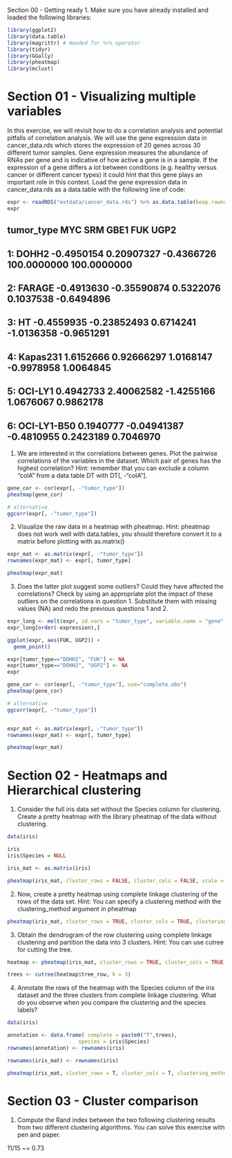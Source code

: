 Section 00 - Getting ready
1. Make sure you have already installed and loaded the following libraries:
```r
library(ggplot2)
library(data.table)
library(magrittr) # Needed for %>% operator
library(tidyr)
library(GGally)
library(pheatmap)
library(mclust)
```


# Section 01 - Visualizing multiple variables
In this exercise, we will revisit how to do a correlation analysis and potential pitfalls of correlation analysis.
We will use the gene expression data in cancer_data.rds which stores the expression of 20 genes across 30
different tumor samples. Gene expression measures the abundance of RNAs per gene and is indicative of how
active a gene is in a sample. If the expression of a gene differs a lot between conditions (e.g. healthy versus
cancer or different cancer types) it could hint that this gene plays an important role in this context.
Load the gene expression data in cancer_data.rds as a data.table with the following line of code:
```r
expr <- readRDS("extdata/cancer_data.rds") %>% as.data.table(keep.rownames="tumor_type")
expr
```
## tumor_type MYC SRM GBE1 FUK UGP2
## 1: DOHH2 -0.4950154 0.20907327 -0.4366726 100.0000000 100.0000000
## 2: FARAGE -0.4913630 -0.35590874 0.5322076 0.1037538 -0.6494896
## 3: HT -0.4559935 -0.23852493 0.6714241 -1.0136358 -0.9651291
## 4: Kapas231 1.6152666 0.92666297 1.0168147 -0.9978958 1.0064845
## 5: OCI-LY1 0.4942733 2.40062582 -1.4255166 1.0676067 0.9862178
## 6: OCI-LY1-B50 0.1940777 -0.04941387 -0.4810955 0.2423189 0.7046970

1. We are interested in the correlations between genes. Plot the pairwise correlations of the variables in the
dataset. Which pair of genes has the highest correlation? Hint: remember that you can exclude a column
"colA" from a data table DT with DT[, -"colA"].
```r
gene_cor <- cor(expr[, -"tumor_type"])
pheatmap(gene_cor)

# alternative
ggcorr(expr[, -"tumor_type"]) 
```

2. Visualize the raw data in a heatmap with pheatmap. Hint: pheatmap does not work well with data.tables,
you should therefore convert it to a matrix before plotting with as.matrix()
```r
expr_mat <- as.matrix(expr[, -"tumor_type"])
rownames(expr_mat) <- expr[, tumor_type]

pheatmap(expr_mat)
```

3. Does the latter plot suggest some outliers? Could they have affected the correlations? Check by using an
appropriate plot the impact of these outliers on the correlations in question 1. Substitute them with missing
values (NA) and redo the previous questions 1 and 2.
```r
expr_long <- melt(expr, id.vars = "tumor_type", variable.name = "gene", value.name = "expression")
expr_long[order(-expression),]

ggplot(expr, aes(FUK, UGP2)) +
  geom_point()

expr[tumor_type=="DOHH2", "FUK"] <- NA
expr[tumor_type=="DOHH2", "UGP2"] <- NA
expr
```

```r
gene_cor <- cor(expr[, -"tumor_type"], use="complete.obs")
pheatmap(gene_cor)

# alternative
ggcorr(expr[, -"tumor_type"]) 


expr_mat <- as.matrix(expr[, -"tumor_type"])
rownames(expr_mat) <- expr[, tumor_type]

pheatmap(expr_mat)
```

# Section 02 - Heatmaps and Hierarchical clustering
1. Consider the full iris data set without the Species column for clustering. Create a pretty heatmap with
the library pheatmap of the data without clustering.
```r
data(iris)

iris
iris$Species = NULL

iris_mat <- as.matrix(iris)

pheatmap(iris_mat, cluster_rows = FALSE, cluster_cols = FALSE, scale = "column", labels_row = 0)
```

2. Now, create a pretty heatmap using complete linkage clustering of the rows of the data set. Hint: You
can specify a clustering method with the clustering_method argument in pheatmap
```r
pheatmap(iris_mat, cluster_rows = TRUE, cluster_cols = TRUE, clustering_method = "complete", scale = "column")
```

3. Obtain the dendrogram of the row clustering using complete linkage clustering and partition the data
into 3 clusters. Hint: You can use cutree for cutting the tree.
```r
heatmap <- pheatmap(iris_mat, cluster_rows = TRUE, cluster_cols = TRUE, clustering_method = "complete", scale = "column")

trees <- cutree(heatmap$tree_row, k = 3)
```

4. Annotate the rows of the heatmap with the Species column of the iris dataset and the three clusters
from complete linkage clustering. What do you observe when you compare the clustering and the species
labels?
```r
data(iris)

annotation <- data.frame( complete = paste0("T",trees),
                       species = iris$Species)
rownames(annotation) <- rownames(iris)

rownames(iris_mat) <- rownames(iris)

pheatmap(iris_mat, cluster_rows = T, cluster_cols = T, clustering_method = "complete", scale = "column", annotation_row = annotation, show_rownames = F)
```

# Section 03 - Cluster comparison
1. Compute the Rand index between the two following clustering results from two different clustering
algorithms. You can solve this exercise with pen and paper.

11/15 ~= 0.73








